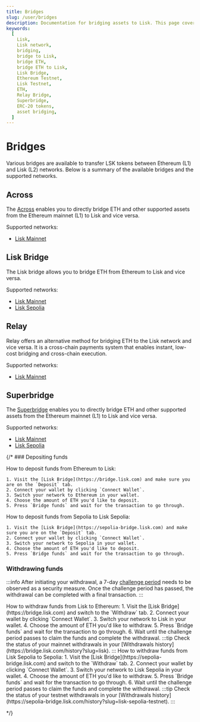 ```yaml
---
title: Bridges
slug: /user/bridges
description: Documentation for bridging assets to Lisk. This page covers how to bridge ETH and ERC-20s between Ethereum Sepolia and Lisk Sepoklia, with essential cautions and contract information.
keywords:
  [
    Lisk,
    Lisk network,
    bridging,
    bridge to Lisk,
    bridge ETH,
    bridge ETH to Lisk,
    Lisk Bridge,
    Ethereum Testnet,
    Lisk Testnet,
    ETH,
    Relay Bridge,
    Superbridge,
    ERC-20 tokens,
    asset bridging,
  ]
---
```


# Bridges
Various bridges are available to transfer LSK tokens between Ethereum (L1) and Lisk (L2) networks.
Below is a summary of the available bridges and the supported networks.

## Across

The [Across](https://app.across.to/bridge) enables you to directly bridge ETH and other supported assets from the Ethereum mainnet (L1) to Lisk and vice versa.

Supported networks:
- [Lisk Mainnet](https://app.across.to/bridge)


## Lisk Bridge
The Lisk bridge allows you to bridge ETH from Ethereum to Lisk and vice versa.

Supported networks:
- [Lisk Mainnet](https://bridge.lisk.com)
- [Lisk Sepolia](https://sepolia-bridge.lisk.com)

## Relay
Relay offers an alternative method for bridging ETH to the Lisk network and vice versa.
It is a cross-chain payments system that enables instant, low-cost bridging and cross-chain execution.

Supported networks:
- [Lisk Mainnet](https://relay.link/bridge/lisk/)

## Superbridge

The [Superbridge](https://superbridge.app/support/lisk-mainnet) enables you to directly bridge ETH and other supported assets from the Ethereum mainnet (L1) to Lisk and vice versa.

Supported networks:
- [Lisk Mainnet](https://superbridge.app/lisk-mainnet)
- [Lisk Sepolia](https://superbridge.app/lisk-sepolia)


{/* ### Depositing funds

<Tabs>
  <TabItem value="mainnet" label="Lisk" default>
    How to deposit funds from Ethereum to Lisk:

    1. Visit the [Lisk Bridge](https://bridge.lisk.com) and make sure you are on the `Deposit` tab.
    2. Connect your wallet by clicking `Connect Wallet`.
    3. Switch your network to Ethereum in your wallet.
    4. Choose the amount of ETH you'd like to deposit.
    5. Press `Bridge funds` and wait for the transaction to go through.
  </TabItem>
  <TabItem value="testnet" label="Lisk Sepolia" >
    How to deposit funds from Sepolia to Lisk Sepolia:

    1. Visit the [Lisk Bridge](https://sepolia-bridge.lisk.com) and make sure you are on the `Deposit` tab.
    2. Connect your wallet by clicking `Connect Wallet`.
    3. Switch your network to Sepolia in your wallet.
    4. Choose the amount of ETH you'd like to deposit.
    5. Press `Bridge funds` and wait for the transaction to go through.
  </TabItem>
</Tabs>



### Withdrawing funds


:::info
After initiating your withdrawal, a 7-day [challenge period](https://docs.optimism.io/builders/dapp-developers/bridging/messaging#for-l2-to-l1-transactions) needs to be observed as a security measure. Once the challenge period has passed, the withdrawal can be completed with a final transaction.
:::


<Tabs>
  <TabItem value="mainnet" label="Lisk" default>
  How to withdraw funds from Lisk to Ethereum:
    1. Visit the [Lisk Bridge](https://bridge.lisk.com) and switch to the `Withdraw` tab.
    2. Connect your wallet by clicking `Connect Wallet`.
    3. Switch your network to Lisk in your wallet.
    4. Choose the amount of ETH you'd like to withdraw.
    5. Press `Bridge funds` and wait for the transaction to go through.
    6. Wait until the challenge period passes to claim the funds and complete the withdrawal.
  :::tip
  Check the status of your mainnet withdrawals in your [Withdrawals history](https://bridge.lisk.com/history?slug=lisk).
  :::
  </TabItem>
  <TabItem value="testnet" label="Lisk Sepolia" >
  How to withdraw funds from Lisk Sepolia to Sepolia:
    1. Visit the [Lisk Bridge](https://sepolia-bridge.lisk.com) and switch to the `Withdraw` tab.
    2. Connect your wallet by clicking `Connect Wallet`.
    3. Switch your network to Lisk Sepolia in your wallet.
    4. Choose the amount of ETH you'd like to withdraw.
    5. Press `Bridge funds` and wait for the transaction to go through.
    6. Wait until the challenge period passes to claim the funds and complete the withdrawal.
  :::tip
  Check the status of your testnet withdrawals in your [Withdrawals history](https://sepolia-bridge.lisk.com/history?slug=lisk-sepolia-testnet).
  :::
  </TabItem>
</Tabs>




 */}
